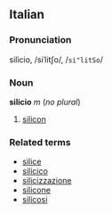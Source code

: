 ==Italian==
===Pronunciation===
silìcio, /siˈlitʃo/, /<tt>si"litSo</tt>/

===Noun===
'''silicio''' ''m'' (''no plural'')

# [[silicon]]

===Related terms===
*[[silice]]
*[[silicico]]
*[[silicizzazione]]
*[[silicone]]
*[[silicosi]]